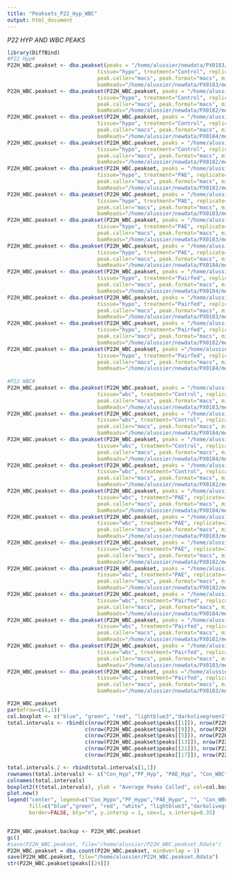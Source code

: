 ```yaml
---
title: "Peaksets_P22_Hyp_WBC"
output: html_document
---
```


*P22 HYP AND WBC PEAKS*
```r
library(DiffBind)
#P22 Hyp#
P22H_WBC.peakset <- dba.peakset(peaks = "/home/alussier/newdata/PX0183/macs/TGACCA_peaks.xls", sampID="C13", 
                             tissue="hypo", treatment="Control", replicate=1, condition = "P22",
                             peak.caller="macs", peak.format="macs", minOverlap = 1,
                             bamReads="/home/alussier/newdata/PX0183/merged/PX0183_C5DN1ANXX_7_TGACCA.filtered.merged.bam")
P22H_WBC.peakset <- dba.peakset(P22H_WBC.peakset, peaks = "/home/alussier/newdata/PX0182/macs/CTTGTA_peaks.xls", sampID="C14", 
                             tissue="hypo", treatment="Control", replicate=2, condition = "P22",
                             peak.caller="macs", peak.format="macs", minOverlap = 1,
                             bamReads="/home/alussier/newdata/PX0182/merged/PX0182_C5DN1ANXX_6_CTTGTA.filtered.merged.bam")
P22H_WBC.peakset <- dba.peakset(P22H_WBC.peakset, peaks = "/home/alussier/newdata/PX0184/macs/AAGCGA_peaks.xls", sampID="C15", 
                             tissue="hypo", treatment="Control", replicate=3, condition = "P22",
                             peak.caller="macs", peak.format="macs", minOverlap = 1,
                             bamReads="/home/alussier/newdata/PX0184/merged/PX0184_C5DN1ANXX_8_AAGCGA.filtered.merged.bam")
P22H_WBC.peakset <- dba.peakset(P22H_WBC.peakset, peaks = "/home/alussier/newdata/PX0182/macs/ACTCTC_peaks.xls", sampID="C16", 
                             tissue="hypo", treatment="Control", replicate=4, condition = "P22",
                             peak.caller="macs", peak.format="macs", minOverlap = 1,
                             bamReads="/home/alussier/newdata/PX0182/merged/PX0182_C5DN1ANXX_6_ACTCTC.filtered.merged.bam")
P22H_WBC.peakset <- dba.peakset(P22H_WBC.peakset, peaks = "/home/alussier/newdata/PX0182/macs/ATACGG_peaks.xls", sampID="E13", 
                             tissue="hypo", treatment="PAE", replicate=1, condition = "P22",
                             peak.caller="macs", peak.format="macs", minOverlap = 1,
                             bamReads="/home/alussier/newdata/PX0182/merged/PX0182_C5DN1ANXX_6_ATACGG.filtered.merged.bam")
P22H_WBC.peakset <- dba.peakset(P22H_WBC.peakset, peaks = "/home/alussier/newdata/PX0183/macs/CACGAT_peaks.xls", sampID="E14", 
                             tissue="hypo", treatment="PAE", replicate=2, condition = "P22",
                             peak.caller="macs", peak.format="macs", minOverlap = 1,
                             bamReads="/home/alussier/newdata/PX0183/merged/PX0183_C5DN1ANXX_7_CACGAT.filtered.merged.bam")
P22H_WBC.peakset <- dba.peakset(P22H_WBC.peakset, peaks = "/home/alussier/newdata/PX0183/macs/GAGTGG_peaks.xls", sampID="E15", 
                             tissue="hypo", treatment="PAE", replicate=3, condition = "P22",
                             peak.caller="macs", peak.format="macs", minOverlap = 1,
                             bamReads="/home/alussier/newdata/PX0183/merged/PX0183_C5DN1ANXX_7_GAGTGG.filtered.merged.bam")
P22H_WBC.peakset <- dba.peakset(P22H_WBC.peakset, peaks = "/home/alussier/newdata/PX0184/macs/CTGCTG_peaks.xls", sampID="E16", 
                             tissue="hypo", treatment="PAE", replicate=4, condition = "P22",
                             peak.caller="macs", peak.format="macs", minOverlap = 1,
                             bamReads="/home/alussier/newdata/PX0184/merged/PX0184_C5DN1ANXX_8_CTGCTG.filtered.merged.bam")
P22H_WBC.peakset <- dba.peakset(P22H_WBC.peakset, peaks = "/home/alussier/newdata/PX0184/macs/GCCGCG_peaks.xls", sampID="PF13", 
                             tissue="hypo", treatment="Pairfed", replicate=1, condition = "P22",
                             peak.caller="macs", peak.format="macs", minOverlap = 1,
                             bamReads="/home/alussier/newdata/PX0184/merged/PX0184_C5DN1ANXX_8_GCCGCG.filtered.merged.bam")
P22H_WBC.peakset <- dba.peakset(P22H_WBC.peakset, peaks = "/home/alussier/newdata/PX0183/macs/TCATTC_peaks.xls", sampID="PF14", 
                             tissue="hypo", treatment="Pairfed", replicate=2, condition = "P22",
                             peak.caller="macs", peak.format="macs", minOverlap = 1,
                             bamReads="/home/alussier/newdata/PX0183/merged/PX0183_C5DN1ANXX_7_TCATTC.filtered.merged.bam")
P22H_WBC.peakset <- dba.peakset(P22H_WBC.peakset, peaks = "/home/alussier/newdata/PX0182/macs/TGGCGC_peaks.xls", sampID="PF15", 
                             tissue="hypo", treatment="Pairfed", replicate=3, condition = "P22",
                             peak.caller="macs", peak.format="macs", minOverlap = 1,
                             bamReads="/home/alussier/newdata/PX0182/merged/PX0182_C5DN1ANXX_6_TGGCGC.filtered.merged.bam")
P22H_WBC.peakset <- dba.peakset(P22H_WBC.peakset, peaks ="/home/alussier/newdata/PX0184/macs/GTAGAG_peaks.xls", sampID="PF16", 
                             tissue="hypo", treatment="Pairfed", replicate=4, condition = "P22",
                             peak.caller="macs", peak.format="macs", minOverlap = 1,
                             bamReads="/home/alussier/newdata/PX0184/merged/PX0184_C5DN1ANXX_8_GTAGAG.filtered.merged.bam")
  
#P22 WBC#
P22H_WBC.peakset <- dba.peakset(P22H_WBC.peakset, peaks = "/home/alussier/newdata/PX0183/macs/ACAGTG_peaks.xls", sampID="C13", 
                             tissue="wbc", treatment="Control", replicate=1, condition = "P22",
                             peak.caller="macs", peak.format="macs", minOverlap = 1,
                             bamReads="/home/alussier/newdata/PX0183/merged/PX0183_C5DN1ANXX_7_ACAGTG.filtered.merged.bam")
P22H_WBC.peakset <- dba.peakset(P22H_WBC.peakset, peaks = "/home/alussier/newdata/PX0184/macs/AAACAT_peaks.xls", sampID="C14", 
                             tissue="wbc", treatment="Control", replicate=2, condition = "P22",
                             peak.caller="macs", peak.format="macs", minOverlap = 1,
                             bamReads="/home/alussier/newdata/PX0184/merged/PX0184_C5DN1ANXX_8_AAACAT.filtered.merged.bam")
P22H_WBC.peakset <- dba.peakset(P22H_WBC.peakset, peaks = "/home/alussier/newdata/PX0184/macs/AAGGAC_peaks.xls", sampID="C15", 
                             tissue="wbc", treatment="Control", replicate=3, condition = "P22",
                             peak.caller="macs", peak.format="macs", minOverlap = 1,
                             bamReads="/home/alussier/newdata/PX0184/merged/PX0184_C5DN1ANXX_8_AAGGAC.filtered.merged.bam")
P22H_WBC.peakset <- dba.peakset(P22H_WBC.peakset, peaks = "/home/alussier/newdata/PX0182/macs/ACTGAT_peaks.xls", sampID="C16", 
                             tissue="wbc", treatment="Control", replicate=4, condition = "P22",
                             peak.caller="macs", peak.format="macs", minOverlap = 1,
                             bamReads="/home/alussier/newdata/PX0182/merged/PX0182_C5DN1ANXX_6_ACTGAT.filtered.merged.bam")
P22H_WBC.peakset <- dba.peakset(P22H_WBC.peakset, peaks = "/home/alussier/newdata/PX0184/macs/ATCCTA_peaks.xls", sampID="E13", 
                             tissue="wbc", treatment="PAE", replicate=1, condition = "P22",
                             peak.caller="macs", peak.format="macs", minOverlap = 1,
                             bamReads="/home/alussier/newdata/PX0184/merged/PX0184_C5DN1ANXX_8_ATCCTA.filtered.merged.bam")
P22H_WBC.peakset <- dba.peakset(P22H_WBC.peakset, peaks = "/home/alussier/newdata/PX0183/macs/CACTCA_peaks.xls", sampID="E14", 
                             tissue="wbc", treatment="PAE", replicate=2, condition = "P22",
                             peak.caller="macs", peak.format="macs", minOverlap = 1,
                             bamReads="/home/alussier/newdata/PX0183/merged/PX0183_C5DN1ANXX_7_CACTCA.filtered.merged.bam")
P22H_WBC.peakset <- dba.peakset(P22H_WBC.peakset, peaks = "/home/alussier/newdata/PX0182/macs/CCGCAA_peaks.xls", sampID="E15", 
                             tissue="wbc", treatment="PAE", replicate=3, condition = "P22",
                             peak.caller="macs", peak.format="macs", minOverlap = 1,
                             bamReads="/home/alussier/newdata/PX0182/merged/PX0182_C5DN1ANXX_6_CCGCAA.filtered.merged.bam")
P22H_WBC.peakset <- dba.peakset(P22H_WBC.peakset, peaks = "/home/alussier/newdata/PX0182/macs/GAAACC_peaks.xls", sampID="E16", 
                             tissue="wbc", treatment="PAE", replicate=4, condition = "P22",
                             peak.caller="macs", peak.format="macs", minOverlap = 1,
                             bamReads="/home/alussier/newdata/PX0182/merged/PX0182_C5DN1ANXX_6_GAAACC.filtered.merged.bam")
P22H_WBC.peakset <- dba.peakset(P22H_WBC.peakset, peaks = "/home/alussier/newdata/PX0184/macs/GCCTTA_peaks.xls", sampID="PF13", 
                             tissue="wbc", treatment="Pairfed", replicate=1, condition = "P22",
                             peak.caller="macs", peak.format="macs", minOverlap = 1,
                             bamReads="/home/alussier/newdata/PX0184/merged/PX0184_C5DN1ANXX_8_GCCTTA.filtered.merged.bam")
P22H_WBC.peakset <- dba.peakset(P22H_WBC.peakset, peaks = "/home/alussier/newdata/PX0182/macs/TCCCGA_peaks.xls", sampID="PF14", 
                             tissue="wbc", treatment="Pairfed", replicate=2, condition = "P22",
                             peak.caller="macs", peak.format="macs", minOverlap = 1,
                             bamReads="/home/alussier/newdata/PX0182/merged/PX0182_C5DN1ANXX_6_TCCCGA.filtered.merged.bam")
P22H_WBC.peakset <- dba.peakset(P22H_WBC.peakset, peaks = "/home/alussier/newdata/PX0183/macs/TTCGAA_peaks.xls", sampID="PF15", 
                             tissue="wbc", treatment="Pairfed", replicate=3, condition = "P22",
                             peak.caller="macs", peak.format="macs", minOverlap = 1,
                             bamReads="/home/alussier/newdata/PX0183/merged/PX0183_C5DN1ANXX_7_TTCGAA.filtered.merged.bam")
P22H_WBC.peakset <- dba.peakset(P22H_WBC.peakset, peaks ="/home/alussier/newdata/PX0183/macs/GTCCGC_peaks.xls", sampID="PF16", 
                             tissue="wbc", treatment="Pairfed", replicate=4, condition = "P22",
                             peak.caller="macs", peak.format="macs", minOverlap = 1,
                             bamReads="/home/alussier/newdata/PX0183/merged/PX0183_C5DN1ANXX_7_GTCCGC.filtered.merged.bam")

P22H_WBC.peakset
par(mfrow=c(1,1))
col.boxplot <- c("blue", "green", "red", "lightblue3","darkolivegreen1","lightcoral")
total.intervals <- rbind(c(nrow(P22H_WBC.peakset$peaks[[1]]), nrow(P22H_WBC.peakset$peaks[[2]]), nrow(P22H_WBC.peakset$peaks[[3]]), nrow(P22H_WBC.peakset$peaks[[4]])), 
                         c(nrow(P22H_WBC.peakset$peaks[[9]]), nrow(P22H_WBC.peakset$peaks[[10]]), nrow(P22H_WBC.peakset$peaks[[11]]), nrow(P22H_WBC.peakset$peaks[[12]])),
                         c(nrow(P22H_WBC.peakset$peaks[[5]]), nrow(P22H_WBC.peakset$peaks[[6]]), nrow(P22H_WBC.peakset$peaks[[7]]), nrow(P22H_WBC.peakset$peaks[[8]])),  
                         c(nrow(P22H_WBC.peakset$peaks[[13]]), nrow(P22H_WBC.peakset$peaks[[14]]), nrow(P22H_WBC.peakset$peaks[[15]]), nrow(P22H_WBC.peakset$peaks[[16]])),	
                         c(nrow(P22H_WBC.peakset$peaks[[21]]), nrow(P22H_WBC.peakset$peaks[[22]]), nrow(P22H_WBC.peakset$peaks[[23]]), nrow(P22H_WBC.peakset$peaks[[24]])),
                         c(nrow(P22H_WBC.peakset$peaks[[17]]), nrow(P22H_WBC.peakset$peaks[[18]]), nrow(P22H_WBC.peakset$peaks[[19]]), nrow(P22H_WBC.peakset$peaks[[20]])))

total.intervals.2 <- rbind(total.intervals[1,1])
rownames(total.intervals) <- c("Con_Hyp","PF_Hyp", "PAE_Hyp", "Con_WBC","PF_WBC", "PAE_WBC")
colnames(total.intervals)
boxplot2(t(total.intervals), ylab = "Average Peaks Called", col=col.boxplot, main="Average Peaks (from macs) per Treatment Group", ylim=c(0,250000), cex.axis=1.2)
plot.new()
legend("center", legend=c("Con_Hypo","PF_Hypo","PAE_Hypo", "", "Con_WBC","PF_WBC","PAE_WBC"), 
       fill=c("blue","green", "red", "white", "lightblue3","darkolivegreen1","lightcoral"), 
       border=FALSE, bty="n", y.intersp = 1, cex=1, x.intersp=0.35)


P22H_WBC.peakset.backup <- P22H_WBC.peakset
gc()
#save(P22H_WBC.peakset, file="/home/alussier/P22H_WBC.peakset.Rdata")
P22H_WBC.peakset = dba.count(P22H_WBC.peakset, minOverlap = 1)
save(P22H_WBC.peakset, file="/home/alussier/P22H_WBC.peakset.Rdata")
str(P22H_WBC.peakset$peaks[[24]])
```
